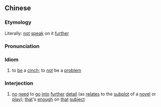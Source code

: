 {{also|不在话下}}
==Chinese==
{{zh-forms|s=不在话下}}

===Etymology===
Literally: [[not]] [[speak]] on it [[further]]

===Pronunciation===
{{zh-pron
|m=不zàihuàxià
|c=bat1 zoi6 waa6 haa6
|mn=put-chāi-ōe-hā
|cat=id
}}

===Idiom===
{{zh-idiom}}

# to [[be]] a [[cinch]]; to [[not]] be a [[problem]]

===Interjection===
{{zh-interj}}

# {{lb|zh|literary}} [[no]] [[need]] to [[go]] [[into]] [[further]] [[detail]] (as [[relates]] to the [[subplot]] of a [[novel]] or [[play]]); [[that]]'s [[enough]] on [[that]] [[subject]]